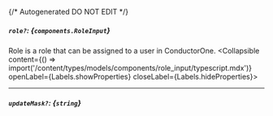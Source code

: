 {/* Autogenerated DO NOT EDIT  */}

##### `role?`: *{`components.RoleInput`}*
Role is a role that can be assigned to a user in ConductorOne.
<Collapsible content={() => import('/content/types/models/components/role_input/typescript.mdx')} openLabel={Labels.showProperties} closeLabel={Labels.hideProperties}>
</Collapsible>

---
##### `updateMask?`: *{`string`}*


